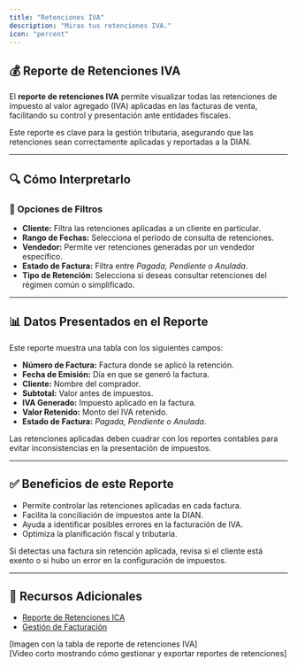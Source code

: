 ```yaml
---
title: "Retenciones IVA"
description: "Miras tus retenciones IVA."
icon: "percent"
---
```


## 💰 Reporte de Retenciones IVA  

El **reporte de retenciones IVA** permite visualizar todas las retenciones de impuesto al valor agregado (IVA) aplicadas en las facturas de venta, facilitando su control y presentación ante entidades fiscales.

<Info>
Este reporte es clave para la gestión tributaria, asegurando que las retenciones sean correctamente aplicadas y reportadas a la DIAN.
</Info>

---

## 🔍 Cómo Interpretarlo  

### 🔹 Opciones de Filtros  

- **Cliente:** Filtra las retenciones aplicadas a un cliente en particular.  
- **Rango de Fechas:** Selecciona el período de consulta de retenciones.  
- **Vendedor:** Permite ver retenciones generadas por un vendedor específico.  
- **Estado de Factura:** Filtra entre *Pagada, Pendiente o Anulada*.  
- **Tipo de Retención:** Selecciona si deseas consultar retenciones del régimen común o simplificado.  

---

## 📊 Datos Presentados en el Reporte  

Este reporte muestra una tabla con los siguientes campos:

- **Número de Factura:** Factura donde se aplicó la retención.  
- **Fecha de Emisión:** Día en que se generó la factura.  
- **Cliente:** Nombre del comprador.  
- **Subtotal:** Valor antes de impuestos.  
- **IVA Generado:** Impuesto aplicado en la factura.  
- **Valor Retenido:** Monto del IVA retenido.  
- **Estado de Factura:** *Pagada, Pendiente o Anulada*.  

<Check>
Las retenciones aplicadas deben cuadrar con los reportes contables para evitar inconsistencias en la presentación de impuestos.
</Check>

---

## ✅ Beneficios de este Reporte  

- Permite controlar las retenciones aplicadas en cada factura.  
- Facilita la conciliación de impuestos ante la DIAN.  
- Ayuda a identificar posibles errores en la facturación de IVA.  
- Optimiza la planificación fiscal y tributaria.  

<Tip>
Si detectas una factura sin retención aplicada, revisa si el cliente está exento o si hubo un error en la configuración de impuestos.
</Tip>

---

## 🔗 Recursos Adicionales  

- [Reporte de Retenciones ICA](https://ayuda.gestoru.com/reportes/reportes-ventas/retenciones-ica)  
- [Gestión de Facturación](https://ayuda.gestoru.com/reportes/reportes-ventas/facturas)  

[Imagen con la tabla de reporte de retenciones IVA]  
[Video corto mostrando cómo gestionar y exportar reportes de retenciones]  
